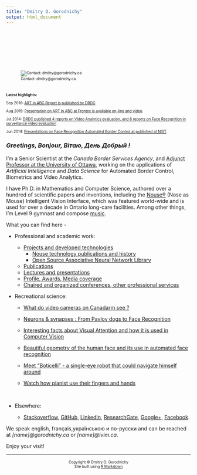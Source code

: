 ```yaml
---
title: "Dmitry O. Gorodnichy"
output: html_document
---
```


<style type="text/css">
.title {
  display: none;
}

#getting-started img {
  margin-right: 10px;
}

</style>

<div class="row" style="padding-top: 30px;">
<div class="col-sm-2">
<br>
<br>
<br>
<font size=-2>

![Contact: dmitry@gorodnichy.ca](http://www.gorodnichy.ca/images/dmitry_gorodnichy.jpg)


<br>



**Latest highlights:**
<br>

Sep.2016: <a href="http://pubs.drdc-rddc.gc.ca/BASIS/pcandid/www/engpub/SDW?M%3D1%26W%3DAUTHOR+inc+phrase+like+%22Gorodnichy%22+sort+by+repdate+descend">ART in ABC Report is published by DRDC</a>
<br>

Aug.2015: <a href="https://sites.google.com/site/vistercanada/projects/DRDC-CSS#TOC-ART-in-ABC:-Risk-analysis-of-face-and-iris-biometrics-in-border-access-control-applications-">Presentation on ART in ABC at Frontex is available on-line and video</a>.
<br>

Jul.2014: <a href="https://sites.google.com/site/dmitrygorodnichy/publications#TOC-Face-Recognition-in-Video">DRDC published 4 reports on Video Analytics evaluation, and 6 reports on Face Recognition in surveillance video evaluation</a>
<br>

Jun.2014: <a href="https://www.nist.gov/itl/iad/image-group/ibpc-2014-presentations">Presentations on Face Recognition Automated Border Control at published at NIST</a>.



</font>

</div>

<div class="col-sm-9">

### *Greetings,  Bonjour, Вітаю, День Добрый !* 
<!-- {style="padding-top: 0px;"} -->


I'm a Senior Scientist at the <i>Canada Border Services Agency</i>, 
and [Adjunct Professor at the University of Ottawa](http://engineering.uottawa.ca/eecs/people/gorodnichy-dmitry),
working on the applications of *Artificial Intelligence* and *Data Science* for Automated Border Control, Biometrics and Video Analytics.

I have Ph.D. in Mathematics and Computer Science, authored over a hundred of scientific papers and  inventions, including the [Nouse®](www.nouse.ca) (Nose as Mouse) Intelligent Vision Interface, which was featured world-wide and is used for over a decade in Ontario long-care facilities. Among other things, I'm Level 9 gymnast and compose [music](http://gorodnichy.ca/First-Day-Of-Love.htm).


<!-- I am also Adjunct Professor at the <a href="http://engineering.uottawa.ca/eecs/people/gorodnichy-dmitry">University of Ottawa</a> and a co-founder of <a href="http://ivim.ca/">IVIM Inc.</a> - the exclusive provider of <a href="http://www.nouse.ca/">Nouse®</a>, which is the<i> Ontario Ministry of Health and Long-Care</i> recommended mouse alternative technology that I have developed at the National Research Council of Canada. -->

<!-- This site mirrors <a href="http://www.gorodnichy.ca/">www.gorodnichy.ca</a> and serves to archive information related to my scientific and engineering work.  -->


What  you can find here - 


- Professional and academic work:  
    * <a href="https://sites.google.com/site/dmitrygorodnichy/projects">Projects and developed technologies </a>   
         + <a href="https://sites.google.com/site/dmitrygorodnichy/Nouse">Nouse technology publications and history</a>   
         + <a href="https://sites.google.com/site/dmitrygorodnichy/projects/PhD-PINN/LibPINN">Open Source Associative Neural Network Library</a>    
 

    * <a href="https://sites.google.com/site/dmitrygorodnichy/publications">Publications </a>
    * <a href="https://sites.google.com/site/dmitrygorodnichy/lectures">Lectures and presentations</a> 
    * <a href="https://sites.google.com/site/dmitrygorodnichy/profile">Profile, Awards, Media coverage</a>  
    * <a href="https://sites.google.com/site/dmitrygorodnichy/video-recognition/conferences">Chaired and organized conferences,  other professional services</a>


- Recreational science:
<ul><li>
<a href="https://sites.google.com/site/dmitrygorodnichy/projects/cameras-on-canadarm">What do video cameras on Canadarm see ?</a></li>
<li>
<a href="https://sites.google.com/site/dmitrygorodnichy/projects/FRiV">Neurons &amp; synapses : From Pavlov dogs to Face Recognition</a></li>
<li>
[Interesting facts about Visual Attention and how it is used in Computer Vision](http://www.visioninterface.net/fpiv04/preface.html) </li>
<li>
[Beautiful geometry of the human face and its use in automated face recognition](http://www.visioninterface.net/fpiv04/preface.html)</li>
<li>
<a href="https://sites.google.com/site/dmitrygorodnichy/projects/PhD-AI-vision">Meet "Boticelli" - a single-eye robot that could navigate himself around</a></li>
<li>
<a href="https://sites.google.com/site/dmitrygorodnichy/projects/piano-pedagogy">Watch how pianist use their fingers and hands</a> </li></ul>
<br>

- Elsewhere: 
    +
    [Stackoverflow](https://stackoverflow.com/users/6805670/ivim), 
[GitHub](https://github.com/gorodnichy),
[LinkedIn](http://www.linkedin.com/pub/dmitry-gorodnichy/97/8b5/637),
[ResearchGate](https://www.researchgate.net/profile/Dmitry_Gorodnichy),
[Google+](https://plus.google.com/114397903084174932514), 
[Facebook](https://www.facebook.com/people/Dmitry-O-Gorodnichy/100010429878764). 

We speak english, français,українською и по-русски and can be reached at *[name]@gorodnichy.ca* or *[name]@ivim.ca*.

Enjoy your visit!


</div>
</div>
<div class="row">

***
<center> <font size=-2>
Copyright © Dmitry O. Gorodnichy <br>
 Site built using [R Markdown](http://rmarkdown.rstudio.com/rmarkdown_websites.html)
</font> <center>